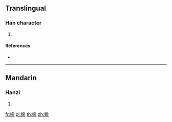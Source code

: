 {{character info/new}}
==Translingual==

===Han character===
{{Han char|rn=167|rad=金|as=12|sn=20|four=87132|canj=CNAO}}

# {{defn|Han|sort=金12}}

====References====
* {{Han ref|kx=1322.010|dkj=40880|dj=1821.350|hdz=64257.110|uh=940C|ud=37900|bh=F541|bd=62785}}

----

==Mandarin==

===Hanzi===
{{cmn-hanzi|pin=[[liào]] ([[liao4]]), [[xiàng]] ([[xiang4]])|wg=liao<sup>4</sup>, hsiang<sup>4</sup>}}

# {{defn|lang=cmn|sort=金12}}

[[fr:鐌]]
[[pl:鐌]]
[[th:鐌]]
[[zh:鐌]]